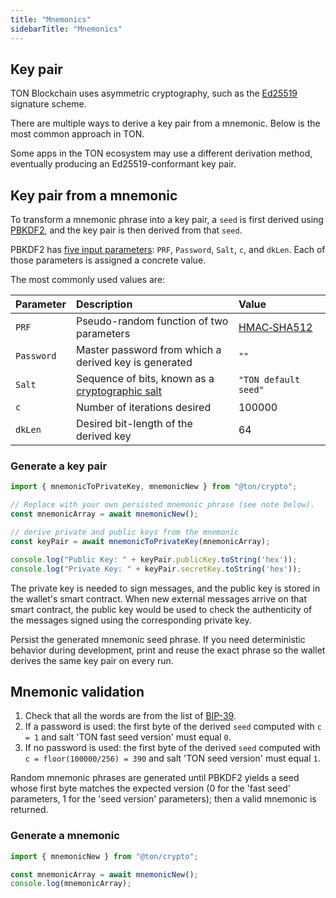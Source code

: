 ```yaml
---
title: "Mnemonics"
sidebarTitle: "Mnemonics"
---
```




## Key pair 

TON Blockchain uses asymmetric cryptography, such as the [Ed25519](https://en.wikipedia.org/wiki/EdDSA#Ed25519) signature scheme.

There are multiple ways to derive a key pair from a mnemonic. Below is the most common approach in TON.

<Aside>
  Some apps in the TON ecosystem may use a different derivation method, eventually producing an Ed25519-conformant key pair.
</Aside>

## Key pair from a mnemonic

To transform a mnemonic phrase into a key pair, a `seed` is first derived using [PBKDF2](https://en.wikipedia.org/wiki/PBKDF2), and the key pair is then derived from that `seed`.

PBKDF2 has [five input parameters](https://en.wikipedia.org/wiki/PBKDF2#Key_derivation_process): `PRF`, `Password`, `Salt`, `c`, and `dkLen`. Each of those parameters is assigned a concrete value.

The most commonly used values are:

| Parameter  | Description | Value
| :--------- | :---------- | :----
| `PRF`      | Pseudo-random function of two parameters | [HMAC‑SHA512](https://en.wikipedia.org/wiki/HMAC)
| `Password` | Master password from which a derived key is generated | `""`
| `Salt`     | Sequence of bits, known as a [cryptographic salt](https://en.wikipedia.org/wiki/Salt_(cryptography)) | `"TON default seed"`
| `c`        | Number of iterations desired | 100000
| `dkLen`    | Desired bit-length of the derived key | 64

### Generate a key pair 

```ts title="TypeScript"
import { mnemonicToPrivateKey, mnemonicNew } from "@ton/crypto";

// Replace with your own persisted mnemonic phrase (see note below).
const mnemonicArray = await mnemonicNew();

// derive private and public keys from the mnemonic
const keyPair = await mnemonicToPrivateKey(mnemonicArray); 

console.log("Public Key: " + keyPair.publicKey.toString('hex'));
console.log("Private Key: " + keyPair.secretKey.toString('hex'));
```

The private key is needed to sign messages, and the public key is stored in the wallet's smart contract. When new external messages arrive on that smart contract, the public key would be used to check the authenticity of the messages signed using the corresponding private key.

<Aside type="caution" title="Important">
  Persist the generated mnemonic seed phrase. If you need deterministic behavior during development, print and reuse the exact phrase so the wallet derives the same key pair on every run.
</Aside>

## Mnemonic validation 

1. Check that all the words are from the list of [BIP-39](https://github.com/ton-org/ton-crypto/blob/c3435833a0da52a96f674c352c4c6f91fcc07f6d/src/mnemonic/wordlist.ts#L9). 
2. If a password is used: the first byte of the derived `seed` computed with `c = 1` and salt 'TON fast seed version' must equal `0`.
3. If no password is used: the first byte of the derived `seed` computed with `c = floor(100000/256) = 390` and salt 'TON seed version' must equal `1`.

Random mnemonic phrases are generated until PBKDF2 yields a seed whose first byte matches the expected version (0 for the 'fast seed' parameters, 1 for the 'seed version' parameters); then a valid mnemonic is returned.

### Generate a mnemonic

```ts title="TypeScript"
import { mnemonicNew } from "@ton/crypto";

const mnemonicArray = await mnemonicNew(); 
console.log(mnemonicArray); 
```